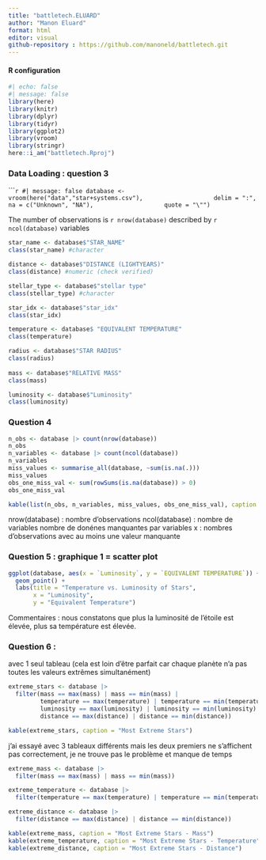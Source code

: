 ```yaml
---
title: "battletech.ELUARD"
author: "Manon Eluard"
format: html
editor: visual
github-repository : https://github.com/manoneld/battletech.git
---
```


#### R configuration

```r
#| echo: false 
#| message: false
library(here)
library(knitr)
library(dplyr)
library(tidyr)
library(ggplot2)
library(vroom)
library(stringr)
here::i_am("battletech.Rproj")
```

### Data Loading : question 3 

``````r
#| message: false
database <- vroom(here("data","star+systems.csv"), 
                  delim = ":", 
                  na = c("Unknown", "NA"), 
                  quote = "\"")
```

The number of observations is  `r nrow(database)` described by `r ncol(database)` variables

```r
star_name <- database$"STAR_NAME"
class(star_name) #character

distance <- database$"DISTANCE (LIGHTYEARS)"
class(distance) #numeric (check verified)

stellar_type <- database$"stellar type"
class(stellar_type) #character 

star_idx <- database$"star_idx"
class(star_idx)

temperature <- database$ "EQUIVALENT TEMPERATURE"
class(temperature)

radius <- database$"STAR RADIUS"
class(radius)
  
mass <- database$"RELATIVE MASS"
class(mass)

luminosity <- database$"Luminosity"
class(luminosity)
```

### Question 4 

```r
n_obs <- database |> count(nrow(database))
n_obs
n_variables <- database |> count(ncol(database))
n_variables
miss_values <- summarise_all(database, ~sum(is.na(.)))
miss_values
obs_one_miss_val <- sum(rowSums(is.na(database)) > 0)
obs_one_miss_val

kable(list(n_obs, n_variables, miss_values, obs_one_miss_val), caption = "Summary Statistics")
```

nrow(database) : nombre d'observations
ncol(database) : nombre de variables 
nombre de donénes manquantes par variables
x : nombres d'observations avec au moins une valeur manquante 

### Question 5 : graphique 1 = scatter plot

```r
ggplot(database, aes(x = `Luminosity`, y = `EQUIVALENT TEMPERATURE`)) +
  geom_point() +
  labs(title = "Temperature vs. Luminosity of Stars",
       x = "Luminosity",
       y = "Equivalent Temperature")
```
Commentaires : nous constatons que plus la luminosité de l'étoile est élevée, plus sa température est élevée. 

### Question 6 :

avec 1 seul tableau (cela est loin d'être parfait car chaque planète n'a pas toutes les valeurs extrêmes simultanément)

```r
extreme_stars <- database |>
  filter(mass == max(mass) | mass == min(mass) |
         temperature == max(temperature) | temperature == min(temperature) |
         luminosity == max(luminosity) | luminosity == min(luminosity) |
         distance == max(distance) | distance == min(distance))

kable(extreme_stars, caption = "Most Extreme Stars")
```

j'ai essayé avec 3 tableaux différents mais les deux premiers ne s'affichent pas correctement, je ne trouve pas le problème et manque de temps

```r
extreme_mass <- database |>
  filter(mass == max(mass) | mass == min(mass))

extreme_temperature <- database |>
  filter(temperature == max(temperature) | temperature == min(temperature))

extreme_distance <- database |>
  filter(distance == max(distance) | distance == min(distance))

kable(extreme_mass, caption = "Most Extreme Stars - Mass")
kable(extreme_temperature, caption = "Most Extreme Stars - Temperature")
kable(extreme_distance, caption = "Most Extreme Stars - Distance")
```





